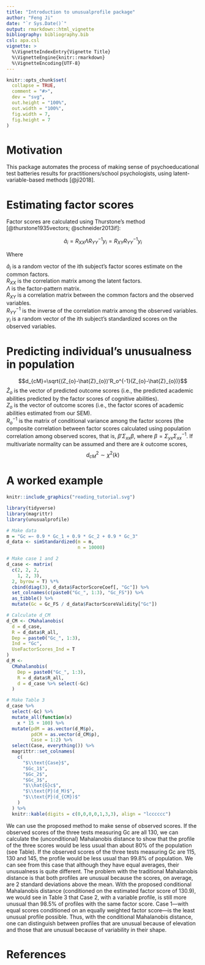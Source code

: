 ```yaml
---
title: "Introduction to unusualprofile package"
author: "Feng Ji"
date: "`r Sys.Date()`"
output: rmarkdown::html_vignette
bibliography: bibliography.bib
csl: apa.csl
vignette: >
  %\VignetteIndexEntry{Vignette Title}
  %\VignetteEngine{knitr::rmarkdown}
  %\VignetteEncoding{UTF-8}
---
```


```r
knitr::opts_chunk$set(
  collapse = TRUE,
  comment = "#>",
  dev = "svg",
  out.height = "100%",
  out.width = "100%",
  fig.width = 7,
  fig.height = 7
)
```

# Motivation

This package automates the process of making sense of psychoeducational test batteries results for practitioners/school psychologists, using latent-variable-based methods [@ji2018].

# Estimating factor scores

Factor scores are calculated using Thurstone's method [@thurstone1935vectors; @schneider2013if]:

$$\hat{a}_{i}= R_{XX}\Lambda R_{YY}^{-1}y_{i}=R_{XY}R_{YY}^{-1}y_{i}$$

Where

$\hat{a}_{i}$ is a random vector of the ith subject’s factor scores estimate on the common factors.  
$R_{XX}$ is the correlation matrix among the latent factors.  
$\Lambda$ is the factor-pattern matrix.  
$R_{XY}$ is a correlation matrix between the common factors and the observed	variables.  
$R_{YY}^{-1}$ is the inverse of the correlation matrix among the observed variables.  
$y_{i}$ is a random vector of the ith subject’s standardized scores on the observed variables.

# Predicting individual's unusualness in population 

$$d_{cM}=\sqrt{(Z_{o}-\hat{Z}_{o})'R_o^{-1}(Z_{o}-\hat{Z}_{o})}$$
$\hat{Z}_{o}$ is the vector of predicted outcome scores (i.e., the predicted academic abilities predicted by the
factor scores of cognitive abilities).  
$Z_{o}$ is the vector of outcome scores (i.e., the factor scores of academic abilities estimated from our
SEM).  
$R_o^{-1}$ is the matrix of conditional variance among the factor scores (the composite correlation
between factor scores calculated using population correlation among observed scores, that is, $\beta'\Sigma_{xx}\beta$,
where $\beta=\Sigma_{yx}\Sigma_{xx}^{-1}$. If multivariate normality can be assumed and there are $k$ outcome scores,  
$$d_{cM}^{2} \sim\chi^{2}(k)$$  

# A worked example

```r
knitr::include_graphics("reading_tutorial.svg")
```

```r
library(tidyverse)
library(magrittr)
library(unusualprofile)

# Make data
m = "Gc =~ 0.9 * Gc_1 + 0.9 * Gc_2 + 0.9 * Gc_3"
d_data <- simStandardized(m = m,
                          n = 10000)

# Make case 1 and 2
d_case <- matrix(
  c(2, 2, 2,
    1, 2, 3), 
  2, byrow = T) %*%
  cbind(diag(3), d_data$FactorScoreCoef[, "Gc"]) %>%
  set_colnames(c(paste0("Gc_", 1:3), "Gc_FS")) %>%
  as_tibble() %>%
  mutate(Gc = Gc_FS / d_data$FactorScoreValidity["Gc"])

# Calculate d_CM
d_CM <- CMahalanobis(
  d = d_case,
  R = d_data$R_all,
  Dep = paste0("Gc_", 1:3),
  Ind = "Gc",
  UseFactorScores_Ind = T
)
d_M <-
  CMahalanobis(
    Dep = paste0("Gc_", 1:3),
    R = d_data$R_all,
    d = d_case %>% select(-Gc)
  )

# Make Table 3
d_case %>%
  select(-Gc) %>%
  mutate_all(function(x)
    x * 15 + 100) %>%
  mutate(pdM = as.vector(d_M$p),
         pdCM = as.vector(d_CM$p),
         Case = 1:2) %>%
  select(Case, everything()) %>%
  magrittr::set_colnames(
    c(
      "$\\text{Case}$",
      "$Gc_1$",
      "$Gc_2$",
      "$Gc_3$",
      "$\\hat{G}c$",
      "$\\text{P}(d_M)$",
      "$\\text{P}(d_{CM})$"
    )
  ) %>%
  knitr::kable(digits = c(0,0,0,0,1,3,3), align = "lcccccc")
```




We can use the proposed method to make sense of observed scores. If the observed scores of the three tests measuring Gc are all 130, we can calculate the (unconditional) Mahalanobis distance to show that the profile of the three scores would be less usual than about 80% of the population (see Table). If the observed scores of the three tests measuring Gc are 115, 130 and 145, the profile would be less usual than 99.8% of population. We can see from this case that although they have equal averages, their unusualness is quite different. The problem with the traditional Mahalanobis distance is that both profiles are unusual because the scores, on average, are 2 standard deviations above the mean. With the proposed conditional Mahalanobis distance (conditioned on the estimated factor score of 130.9), we would see in Table 3 that Case 2, with a variable profile, is still more unusual than 98.5% of profiles with the same factor score. Case 1—with equal scores conditioned on an equally weighted factor score—is the least unusual profile possible.  Thus, with the conditional Mahalanobis distance, one can distinguish between profiles that are unusual because of elevation and those that are unusual because of variability in their shape.

# References

